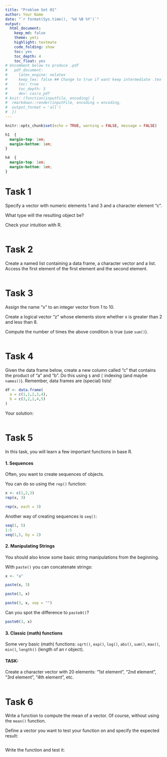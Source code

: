 ```yaml
---
title: "Problem Set 01"
author: Your Name
date: "`r format(Sys.time(), '%d %B %Y')`"
output: 
  html_document:
    keep_md: false
    theme: yeti
    highlight: textmate
    code_folding: show
    toc: yes
    toc_depth: 4
    toc_float: yes
# Uncomment below to produce .pdf
#   pdf_document:
#     latex_engine: xelatex
#     keep_tex: false ## Change to true if want keep intermediate .tex file
#     toc: true
#     toc_depth: 3
#     dev: cairo_pdf
# knit: (function(inputFile, encoding) {
#  rmarkdown::render(inputFile, encoding = encoding,
#  output_format = 'all')
#  })
---
```


```r
knitr::opts_chunk$set(echo = TRUE, warning = FALSE, message = FALSE)
```

```css
h1  {
  margin-top: 1em;
  margin-bottom: 1em;
}

h4  {
  margin-top: 1em;
  margin-bottom: 1em;
}
``` 

# Task 1

Specify a vector with numeric elements 1 and 3 and a character element "c".

What type will the resulting object be?

Check your intuition with R.

```r

```

# Task 2

Create a named list containing a data frame, a character vector and a list. Access the 
first element of the first element and the second element.

```r
  
```

# Task 3
 
Assign the name "x" to an integer vector from 1 to 10. 

Create a logical vector "z" whose elements store whether x is greater than 2 and less than 8.

Compute the number of times the above condition is true (use `sum()`).

```r

```


# Task 4

Given the data frame below, create a new column called "c" that contains the 
product of "a" and "b". Do this using `$` and `[` indexing (and maybe `names()`).
Remember, data frames are (special) lists! 


```r
df <- data.frame(
  a = c(1,1,2,3,4),
  b = c(3,2,2,4,5)
)

```

Your solution:

```r

```

# Task 5

In this task, you will learn a few important functions in base R.

#### 1. Sequences

Often, you want to create sequences of objects.

You can do so using the `rep()` function:

```r
x <- c(1,2,3)
rep(x, 3)

rep(x, each = 3)
```

Another way of creating sequences is `seq()`:

```r
seq(1, 5)
1:5
seq(1,5, by = 2)
```

#### 2. Manipulating Strings

You should also know some basic string manipulations from the beginning.

With `paste()` you can concatenate strings:

```r
x <- "a"

paste(x, 3)

paste(3, x)

paste(3, x, sep = "")

```

Can you spot the difference to `paste0()`?

```r
paste0(3, x)
```

#### 3. Classic (math) functions

Some very basic (math) functions: `sqrt()`, `exp()`, `log()`, `abs()`, `sum()`, `max()`, `min()`,
`length()` (length of an r object).

#### TASK:

Create a character vector with 20 elements: "1st element", "2nd element", 
"3rd element", "4th element", etc.

```r

```

# Task 6

Write a function to compute the mean of a vector. Of course, without using the 
`mean()` function.

Define a vector you want to test your function on and specify the expected result:
```r

```

Write the function and test it:

```r

```